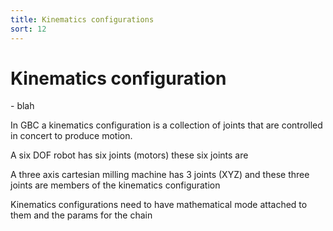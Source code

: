 ```yaml
---
title: Kinematics configurations
sort: 12
---
```



# Kinematics configuration

<Tldr>
     - blah
</Tldr>

In GBC a kinematics configuration is a collection of joints that are controlled in concert to produce motion.

A six DOF robot has six joints (motors) these six joints are 

A three axis cartesian milling machine has 3 joints (XYZ) and these three joints are members of the kinematics configuration



Kinematics configurations need to have mathematical mode attached to them and the params for the chain 

